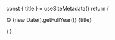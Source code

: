 
  const { title } = useSiteMetadata()
  return (
    <footer py="10">
      <Container>
        <Flexbox
          flexDirection="row"
          alignItems="center"
          justifyContent="center|space-between"
          borderTopWidth="1px"
          pt="4"
        >
          <p fontSize="sm" mt="0">
            © {new Date().getFullYear()} {title}
          </p>
          <NavMenu
            name="footer"
            dropdown={false}
            expand={false}
            my="6|0"
            gap="4|8"
            display="none|none|grid"
          />
        </Flexbox>
      </Container>
    </footer>
  )
}
